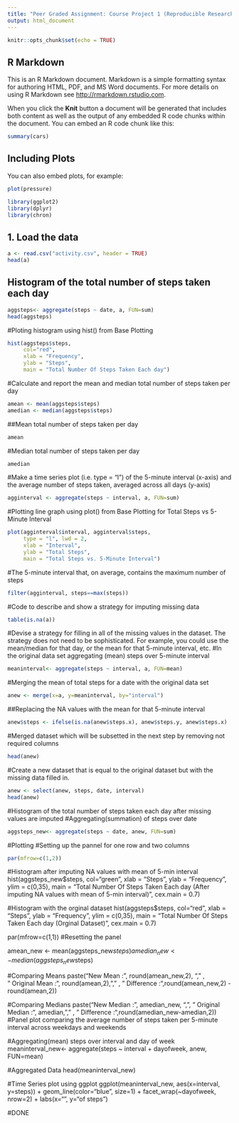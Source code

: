 ```yaml
---
title: "Peer Graded Assignment: Course Project 1 (Reproducible Research)"
output: html_document
---
```


```r
knitr::opts_chunk$set(echo = TRUE)
```

## R Markdown

This is an R Markdown document. Markdown is a simple formatting syntax for authoring HTML, PDF, and MS Word documents. For more details on using R Markdown see <http://rmarkdown.rstudio.com>.

When you click the **Knit** button a document will be generated that includes both content as well as the output of any embedded R code chunks within the document. You can embed an R code chunk like this:

```r
summary(cars)
```

## Including Plots

You can also embed plots, for example:

```r
plot(pressure)
```

```r
library(ggplot2)
library(dplyr)
library(chron)
```
## 1. Load the data

```r
a <- read.csv("activity.csv", header = TRUE)
head(a)
```
## Histogram of the total number of steps taken each day
```r
aggsteps<- aggregate(steps ~ date, a, FUN=sum)
head(aggsteps)
```
#Ploting histogram using hist() from Base Plotting
```r
hist(aggsteps$steps, 
     col="red", 
     xlab = "Frequency", 
     ylab = "Steps",
     main = "Total Number Of Steps Taken Each day")
```
#Calculate and report the mean and median total number of steps taken per day
```r
amean <- mean(aggsteps$steps)
amedian <- median(aggsteps$steps)
```
##Mean total number of steps taken per day
```r
amean
```
#Median total number of steps taken per day
```r
amedian
```
#Make a time series plot (i.e. type = "l") of the 5-minute interval (x-axis) and the average number of steps taken, averaged across all days (y-axis)
```r
agginterval <- aggregate(steps ~ interval, a, FUN=sum)
```
#Plotting line graph using plot() from Base Plotting for Total Steps vs 5-Minute Interval
```r
plot(agginterval$interval, agginterval$steps, 
     type = "l", lwd = 2,
     xlab = "Interval", 
     ylab = "Total Steps",
     main = "Total Steps vs. 5-Minute Interval")
```
#The 5-minute interval that, on average, contains the maximum number of steps
```r
filter(agginterval, steps==max(steps))
```
#Code to describe and show a strategy for imputing missing data
```r
table(is.na(a))
```
#Devise a strategy for filling in all of the missing values in the dataset. The strategy does not need to be sophisticated. For example, you could use the mean/median for that day, or the mean for that 5-minute interval, etc.
#In the original data set aggregating (mean) steps over 5-minute interval
```r
meaninterval<- aggregate(steps ~ interval, a, FUN=mean)
```
#Merging the mean of total steps for a date with the original data set
```r
anew <- merge(x=a, y=meaninterval, by="interval")
```
##Replacing the NA values with the mean for that 5-minute interval
```r
anew$steps <- ifelse(is.na(anew$steps.x), anew$steps.y, anew$steps.x)
```
#Merged dataset which will be subsetted in the next step by removing not required columns
```r
head(anew)
```
#Create a new dataset that is equal to the original dataset but with the missing data filled in.
```r
anew <- select(anew, steps, date, interval)
head(anew)
```
#Histogram of the total number of steps taken each day after missing values are imputed
#Aggregating(summation) of steps over date
```r
aggsteps_new<- aggregate(steps ~ date, anew, FUN=sum)
```
#Plotting
#Setting up the pannel for one row and two columns
```r
par(mfrow=c(1,2))
```
#Histogram after imputing NA values with mean of 5-min interval
hist(aggsteps_new$steps, 
     col="green",
     xlab = "Steps", 
     ylab = "Frequency",
     ylim = c(0,35),
     main = "Total Number Of Steps Taken Each day \n(After imputing NA values with \n mean of 5-min interval)",
     cex.main = 0.7)

#Histogram with the orginal dataset
hist(aggsteps$steps, 
     col="red", 
     xlab = "Steps", 
     ylab = "Frequency",
     ylim = c(0,35),
     main = "Total Number Of Steps Taken Each day \n(Orginal Dataset)",
     cex.main = 0.7)

par(mfrow=c(1,1)) #Resetting the panel

amean_new <- mean(aggsteps_new$steps)
amedian_new <- median(aggsteps_new$steps)

#Comparing Means
paste("New Mean      :", round(amean_new,2), "," ,  
      " Original Mean :", round(amean,2),"," , 
      " Difference :",round(amean_new,2) -  round(amean,2))
      
#Comparing Medians
paste("New Median    :", amedian_new, ",", 
      " Original Median :", amedian,"," , 
      " Difference :",round(amedian_new-amedian,2))
#Panel plot comparing the average number of steps taken per 5-minute interval across weekdays and weekends

#Aggregating(mean) steps over interval and day of week
meaninterval_new<- aggregate(steps ~ interval + dayofweek, anew, FUN=mean)

#Aggregated Data
head(meaninterval_new)

#Time Series plot using ggplot
ggplot(meaninterval_new, aes(x=interval, y=steps)) + 
  geom_line(color="blue", size=1) + 
  facet_wrap(~dayofweek, nrow=2) +
  labs(x="\nInterval", y="\nNumber of steps")
  
#DONE








